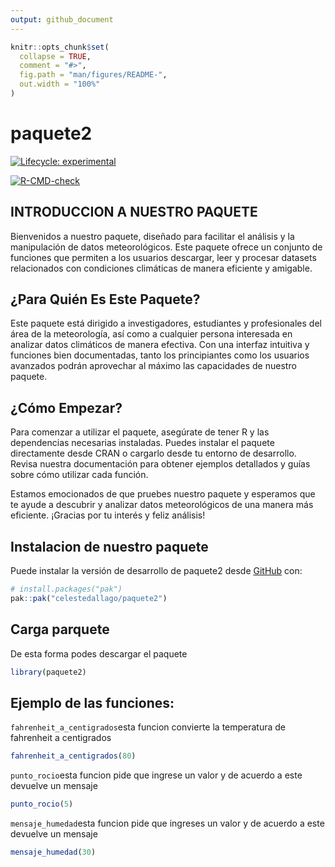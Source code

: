 ```yaml
---
output: github_document
---
```



<!-- README.md is generated from README.Rmd. Please edit that file -->

```r
knitr::opts_chunk$set(
  collapse = TRUE,
  comment = "#>",
  fig.path = "man/figures/README-",
  out.width = "100%"
)
```

# paquete2

<!-- badges: start -->
[![Lifecycle: experimental](https://img.shields.io/badge/lifecycle-experimental-orange.svg)](https://lifecycle.r-lib.org/articles/stages.html#experimental)

[![R-CMD-check](https://github.com/celestedallago/paquete2/actions/workflows/R-CMD-check.yaml/badge.svg)](https://github.com/celestedallago/paquete2/actions/workflows/R-CMD-check.yaml)
<!-- badges: end -->

## INTRODUCCION A NUESTRO PAQUETE
Bienvenidos a nuestro paquete, diseñado para facilitar el análisis y la manipulación de datos meteorológicos. Este paquete ofrece un conjunto de funciones que permiten a los usuarios descargar, leer y procesar datasets relacionados con condiciones climáticas de manera eficiente y amigable.

## ¿Para Quién Es Este Paquete?
Este paquete está dirigido a investigadores, estudiantes y profesionales del área de la meteorología, así como a cualquier persona interesada en analizar datos climáticos de manera efectiva. Con una interfaz intuitiva y funciones bien documentadas, tanto los principiantes como los usuarios avanzados podrán aprovechar al máximo las capacidades de nuestro paquete.

## ¿Cómo Empezar?
Para comenzar a utilizar el paquete, asegúrate de tener R y las dependencias necesarias instaladas. Puedes instalar el paquete directamente desde CRAN o cargarlo desde tu entorno de desarrollo. Revisa nuestra documentación para obtener ejemplos detallados y guías sobre cómo utilizar cada función.

Estamos emocionados de que pruebes nuestro paquete y esperamos que te ayude a descubrir y analizar datos meteorológicos de una manera más eficiente. ¡Gracias por tu interés y feliz análisis!

## Instalacion de nuestro paquete

Puede instalar la versión de desarrollo de paquete2 desde [GitHub](https://github.com/) con:

``` r
# install.packages("pak")
pak::pak("celestedallago/paquete2")
```

## Carga parquete

De esta forma podes descargar el paquete

```r
library(paquete2)
```

## Ejemplo de las funciones: 

`fahrenheit_a_centigrados`esta funcion convierte la temperatura de fahrenheit a centigrados
```r
fahrenheit_a_centigrados(80)
```
`punto_rocio`esta funcion pide que ingrese un valor y de acuerdo a este devuelve un mensaje
```r
punto_rocio(5)
```

`mensaje_humedad`esta funcion pide que ingreses un valor y de acuerdo a este devuelve un mensaje
```r
mensaje_humedad(30)
```





